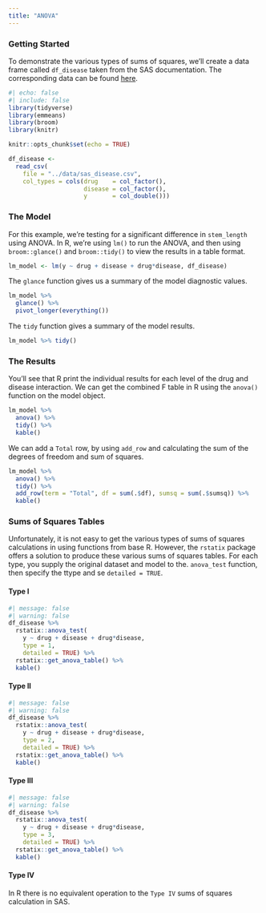 ```yaml
---
title: "ANOVA"
---
```


### **Getting Started**

To demonstrate the various types of sums of squares, we'll create a data frame called `df_disease` taken from the SAS documentation. The corresponding data can be found [here](https://github.com/PSIAIMS/CAMIS/blob/main/data/sas_disease.csv).

```r
#| echo: false
#| include: false
library(tidyverse)
library(emmeans)
library(broom)
library(knitr)

knitr::opts_chunk$set(echo = TRUE)

df_disease <- 
  read_csv(
    file = "../data/sas_disease.csv",
    col_types = cols(drug    = col_factor(),
                     disease = col_factor(),
                     y       = col_double()))
```

### The Model {.unnumbered}

For this example, we're testing for a significant difference in `stem_length` using ANOVA. In R, we're using `lm()` to run the ANOVA, and then using `broom::glance()` and `broom::tidy()` to view the results in a table format.

```r
lm_model <- lm(y ~ drug + disease + drug*disease, df_disease)
```

The `glance` function gives us a summary of the model diagnostic values.

```r
lm_model %>% 
  glance() %>% 
  pivot_longer(everything())
```

The `tidy` function gives a summary of the model results.

```r
lm_model %>% tidy()
```

### The Results {.unnumbered}

You'll see that R print the individual results for each level of the drug and disease interaction. We can get the combined F table in R using the `anova()` function on the model object.

```r
lm_model %>% 
  anova() %>% 
  tidy() %>% 
  kable()
```

We can add a `Total` row, by using `add_row` and calculating the sum of the degrees of freedom and sum of squares.

```r
lm_model %>%
  anova() %>%
  tidy() %>%
  add_row(term = "Total", df = sum(.$df), sumsq = sum(.$sumsq)) %>% 
  kable()
```

### Sums of Squares Tables {.unnumbered}

Unfortunately, it is not easy to get the various types of sums of squares calculations in using functions from base R. However, the `rstatix` package offers a solution to produce these various sums of squares tables. For each type, you supply the original dataset and model to the. `anova_test` function, then specify the ttype and se `detailed = TRUE`.

#### Type I

```r
#| message: false
#| warning: false
df_disease %>% 
  rstatix::anova_test(
    y ~ drug + disease + drug*disease, 
    type = 1, 
    detailed = TRUE) %>% 
  rstatix::get_anova_table() %>% 
  kable()
```

#### Type II {.unnumbered}

```r
#| message: false
#| warning: false
df_disease %>% 
  rstatix::anova_test(
    y ~ drug + disease + drug*disease, 
    type = 2, 
    detailed = TRUE) %>% 
  rstatix::get_anova_table() %>% 
  kable()
```

#### Type III {.unnumbered}

```r
#| message: false
#| warning: false
df_disease %>% 
  rstatix::anova_test(
    y ~ drug + disease + drug*disease, 
    type = 3, 
    detailed = TRUE) %>% 
  rstatix::get_anova_table() %>% 
  kable()
```

#### Type IV {.unnumbered}

In R there is no equivalent operation to the `Type IV` sums of squares calculation in SAS.
